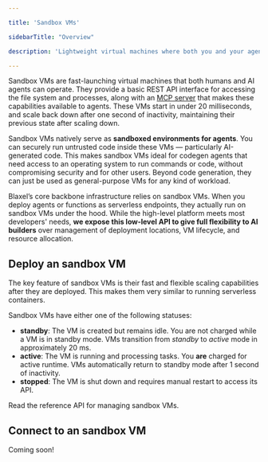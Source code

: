 ```yaml
---

title: 'Sandbox VMs'

sidebarTitle: "Overview"

description: 'Lightweight virtual machines where both you and your agents can run code with sub-20ms cold starts.'

---
```


Sandbox VMs are fast-launching virtual machines that both humans and AI agents can operate. They provide a basic REST API interface for accessing the file system and processes, along with an [MCP server](../Functions/Overview) that makes these capabilities available to agents. These VMs start in under 20 milliseconds, and scale back down after one second of inactivity, maintaining their previous state after scaling down.

Sandbox VMs natively serve as **sandboxed environments for agents**. You can securely run untrusted code inside these VMs — particularly AI-generated code. This makes sandbox VMs ideal for codegen agents that need access to an operating system to run commands or code, without compromising security and  for other users. Beyond code generation, they can just be used as general-purpose VMs for any kind of workload.

Blaxel’s core backbone infrastructure relies on sandbox VMs. When you deploy agents or functions as serverless endpoints, they actually run on sandbox VMs under the hood. While the high-level platform meets most developers' needs, **we expose this low-level API to give full flexibility to AI builders** over management of deployment locations, VM lifecycle, and resource allocation.

## Deploy an sandbox VM

The key feature of sandbox VMs is their fast and flexible scaling capabilities after they are deployed. This makes them very similar to running serverless containers.

Sandbox VMs have either one of the following statuses:

- **standby**: The VM is created but remains idle. You are not charged while a VM is in standby mode. VMs transition from *standby* to *active* mode in approximately 20 ms.
- **active**: The VM is running and processing tasks. You **are** charged for active runtime. VMs automatically return to standby mode after 1 second of inactivity.
- **stopped**: The VM is shut down and requires manual restart to access its API.

Read the reference API for managing sandbox VMs.

## Connect to an sandbox VM

Coming soon!